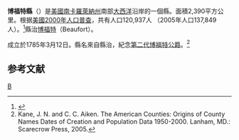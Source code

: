 {{noteTA
|T=zh-hans:博福特县 (南卡罗来纳州);zh-hk:博福特縣 (南卡羅萊納州);zh-tw:博福特郡 (南卡羅萊納州);
}}

{{Otheruses|博福特縣|subject=美國南卡羅萊納州的一個縣|other=同名的縣}}
<!--[[File:Map_of_South_Carolina_highlighting_Beaufort_County.svg|right]]-->
{{Infobox U.S. County|
 county  = 博福特縣|
 state = 南卡羅萊那州 |
 en county  = Beaufort County|
 en state = South Carolina |
 seal = Beaufort County sc seal.png |
 map size = 225|
 founded = 1769 |
 seat = [[Beaufort,_South_Carolina|Beaufort]] | 
 area = 2,390 [[square_kilometre|km²]] (923 [[square_mile|mi²]]) |
 area land = 1,520 km² (587 mi²) |
 area water = 870 km² (336 mi²) |
 area percentage = 36.41% |
 census yr = 2000|
 pop = 120,937 (137,849 2005 estimate)|
 density = 80|
 web = www.co.beaufort.sc.us|
|}}
'''博福特縣'''（{{lang-en|Beaufort County}}）是[[美國|美國]][[南卡羅萊納州|南卡羅萊納州]]南部[[大西洋|大西洋]]沿岸的一個縣。面積2,390平方公里。根据[[美國2000年人口普查|美國2000年人口普查]]，共有人口120,937人 （2005年人口137,849人）。<ref>{{Cite web |url=http://www.census.gov/popest/counties/tables/CO-EST2005-01-45.xls |title=存档副本 |access-date=2007-05-12 |archive-url=https://web.archive.org/web/20110917061927/http://www.census.gov/popest/counties/tables/CO-EST2005-01-45.xls |archive-date=2011-09-17 |dead-url=yes }}</ref>縣治[[博福特_(南卡羅萊納州)|博福特]]（Beaufort）。

成立於1785年3月12日。縣名來自縣治，紀念[[第二代博福特公爵|第二代博福特公爵]]。<ref>Kane, J. N. and C. C. Aiken. The American Counties: Origins of County Names Dates of Creation and Population Data 1950-2000. Lanham, MD.: Scarecrow Press, 2005.</ref>

==参考文献==
<div class="references-small">
<references /> 
</div>
[[Category:南卡罗来纳州行政区划|B]]